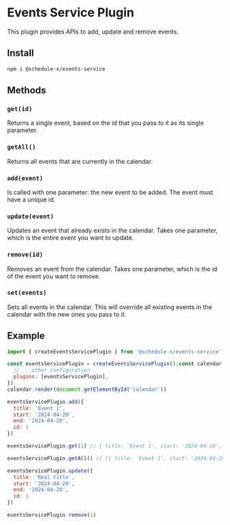 # Events Service Plugin

This plugin provides APIs to add, update and remove events.

## Install

```bash copy
npm i @schedule-x/events-service
```

## Methods

### `get(id)`

Returns a single event, based on the id that you pass to it as its single parameter.

### `getAll()`

Returns all events that are currently in the calendar.

### `add(event)`

Is called with one parameter: the new event to be added. The event must have a unique id.

### `update(event)`

Updates an event that already exists in the calendar. Takes one parameter, which is the entire event you want to update.

### `remove(id)`

Removes an event from the calendar. Takes one parameter, which is the id of the event you want to remove.

### `set(events)`

Sets all events in the calendar. This will override all existing events in the calendar with the new ones you pass to it.

## Example

```js
import { createEventsServicePlugin } from '@schedule-x/events-service'

const eventsServicePlugin = createEventsServicePlugin();const calendar = createCalendar({
  // ...other configuration
  plugins: [eventsServicePlugin],
})
calendar.render(document.getElementById('calendar'))

eventsServicePlugin.add({
  title: 'Event 1',
  start: '2024-04-20',
  end: '2024-04-20',
  id: 1
})

eventsServicePlugin.get(1) // { title: 'Event 1', start: '2024-04-20', end: '2024-04-20', id: 1 }

eventsServicePlugin.getAll() // [{ title: 'Event 1', start: '2024-04-20', end: '2024-04-20', id: 1 }]

eventsServicePlugin.update({
  title: 'Real title',
  start: '2024-04-20',
  end: '2024-04-20',
  id: 1
})

eventsServicePlugin.remove(1)
```
